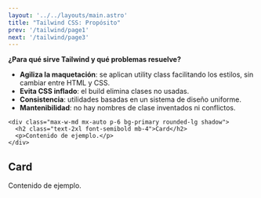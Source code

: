```yaml
---
layout: '../../layouts/main.astro'
title: "Tailwind CSS: Propósito"
prev: '/tailwind/page1'
next: '/tailwind/page3'
---
```


**¿Para qué sirve Tailwind y qué problemas resuelve?**

- **Agiliza la maquetación**: se aplican utility class facilitando los estilos, sin cambiar entre HTML y CSS.
- **Evita CSS inflado**: el build elimina clases no usadas.
- **Consistencia**: utilidades basadas en un sistema de diseño uniforme.
- **Mantenibilidad**: no hay nombres de clase inventados ni conflictos.

```astro
<div class="max-w-md mx-auto p-6 bg-primary rounded-lg shadow">
  <h2 class="text-2xl font-semibold mb-4">Card</h2>
  <p>Contenido de ejemplo.</p>
</div>
```

<div class="max-w-md mx-auto p-6 bg-gradient-to-r from-purple-800 via-indigo-700 to-blue-600 text-white  rounded-lg shadow">
  <h2 class="text-2xl font-semibold mb-4">Card</h2>
  <p>Contenido de ejemplo.</p>
</div>